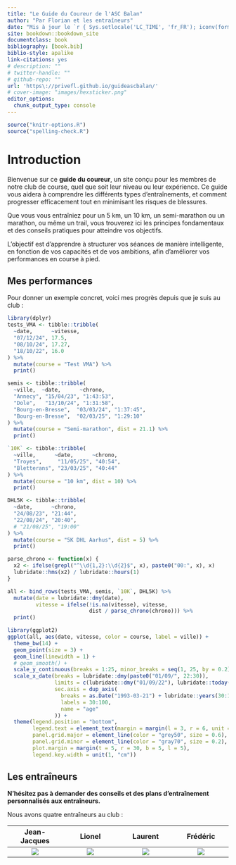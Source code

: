 ```yaml
--- 
title: "Le Guide du Coureur de l'ASC Balan"
author: "Par Florian et les entraîneurs"
date: "Mis à jour le `r { Sys.setlocale('LC_TIME', 'fr_FR'); iconv(format(Sys.Date(), format='%d %B %Y'), from = 'latin1') }`"
site: bookdown::bookdown_site
documentclass: book
bibliography: [book.bib]
biblio-style: apalike
link-citations: yes
# description: ""
# twitter-handle: ""
# github-repo: ""
url: 'https\://privefl.github.io/guideascbalan/'
# cover-image: "images/hexsticker.png"
editor_options: 
  chunk_output_type: console
---
```


```r
source("knitr-options.R")
source("spelling-check.R")
```

# Introduction {-}

Bienvenue sur ce **guide du coureur**, un site conçu pour les membres de notre club de course, quel que soit leur niveau ou leur expérience.
Ce guide vous aidera à comprendre les différents types d'entraînements, et comment progresser efficacement tout en minimisant les risques de blessures.

Que vous vous entraîniez pour un 5 km, un 10 km, un semi-marathon ou un marathon, ou même un trail, 
vous trouverez ici les principes fondamentaux et des conseils pratiques pour atteindre vos objectifs.

L'objectif est d'apprendre à structurer vos séances de manière intelligente,
en fonction de vos capacités et de vos ambitions, afin d'améliorer vos performances en course à pied.


## Mes performances {-}

Pour donner un exemple concret, voici mes progrès depuis que je suis au club :

```r
library(dplyr)
tests_VMA <- tibble::tribble(
  ~date,      ~vitesse, 
  "07/12/24", 17.5,
  "08/10/24", 17.27,
  "18/10/22", 16.0
) %>% 
  mutate(course = "Test VMA") %>% 
  print()

semis <- tibble::tribble(
  ~ville,  ~date,      ~chrono,
  "Annecy", "15/04/23", "1:43:53",
  "Dole",   "13/10/24", "1:31:58",
  "Bourg-en-Bresse",  "03/03/24", "1:37:45",
  "Bourg-en-Bresse",  "02/03/25", "1:29:10"
) %>% 
  mutate(course = "Semi-marathon", dist = 21.1) %>% 
  print()

`10K` <- tibble::tribble(
  ~ville,      ~date,      ~chrono,
  "Troyes",     "11/05/25", "40:54",
  "Bletterans", "23/03/25", "40:44"
) %>% 
  mutate(course = "10 km", dist = 10) %>% 
  print()

DHL5K <- tibble::tribble(
  ~date,      ~chrono,
  "24/08/23", "21:44",
  "22/08/24", "20:40",
  # "21/08/25", "19:00"
) %>% 
  mutate(course = "5K DHL Aarhus", dist = 5) %>% 
  print()

parse_chrono <- function(x) {
  x2 <- ifelse(grepl("^\\d{1,2}:\\d{2}$", x), paste0("00:", x), x)
  lubridate::hms(x2) / lubridate::hours(1)
}

all <- bind_rows(tests_VMA, semis, `10K`, DHL5K) %>% 
  mutate(date = lubridate::dmy(date),
         vitesse = ifelse(!is.na(vitesse), vitesse, 
                          dist / parse_chrono(chrono))) %>% 
  print()
```


```r
library(ggplot2)
ggplot(all, aes(date, vitesse, color = course, label = ville)) +
  theme_bw(14) + 
  geom_point(size = 3) + 
  geom_line(linewidth = 1) +
  # geom_smooth() +
  scale_y_continuous(breaks = 1:25, minor_breaks = seq(1, 25, by = 0.2)) +
  scale_x_date(breaks = lubridate::dmy(paste0("01/09/", 22:30)),
               limits = c(lubridate::dmy("01/09/22"), lubridate::today()),
               sec.axis = dup_axis(
                 breaks = as.Date("1993-03-21") + lubridate::years(30:100),
                 labels = 30:100,
                 name = "age"
               )) +
  theme(legend.position = "bottom",
        legend.text = element_text(margin = margin(l = 3, r = 6, unit = "pt")),
        panel.grid.major = element_line(color = "grey50", size = 0.6),
        panel.grid.minor = element_line(color = "gray70", size = 0.2),
        plot.margin = margin(t = 5, r = 30, b = 5, l = 5),
        legend.key.width = unit(1, "cm"))
```


## Les entraîneurs {-}

**N'hésitez pas à demander des conseils et des plans d'entraînement personnalisés aux entraîneurs.**

Nous avons quatre entraîneurs au club :

Jean-Jacques            |  Lionel                   | Laurent     |  Frédéric
:-------------------------:|:-------------------------:|:-------------------------:|:-------------------------:
![](photos/jean-jacques_berrard.png) | ![](photos/lionel_salmon.png) | ![](photos/laurent_rognard.png) | ![](photos/frederic_berlioz.png)

